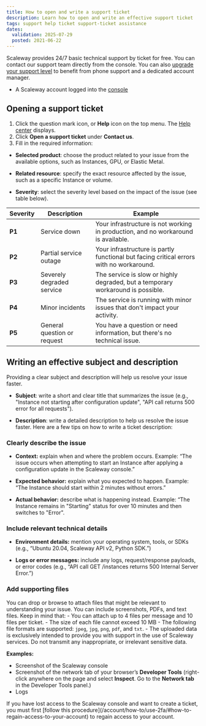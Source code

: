 ```yaml
---
title: How to open and write a support ticket
description: Learn how to open and write an effective support ticket
tags: support help ticket support-ticket assistance
dates:
  validation: 2025-07-29
  posted: 2021-06-22
---
```



Scaleway provides 24/7 basic technical support by ticket for free. You can contact our support team directly from the console. You can also [upgrade your support level](/account/how-to/configure-support-plans/) to benefit from phone support and a dedicated account manager.

<Requirements />

- A Scaleway account logged into the [console](https://console.scaleway.com)

## Opening a support ticket

1. Click the question mark icon, or **Help** icon on the top menu. The [Help center](https://console.scaleway.com/support/tickets) displays.
2. Click **Open a support ticket** under **Contact us**.
3. Fill in the required information:

- **Selected product**: choose the product related to your issue from the available options, such as Instances, GPU, or Elastic Metal.

- **Related resource**: specify the exact resource affected by the issue, such as a specific Instance or volume.

- **Severity**: select the severity level based on the impact of the issue (see table below).

| **Severity** | **Description**              | **Example**                                                                             |
|--------------|------------------------------|-----------------------------------------------------------------------------------------|
| **P1**       | Service down                 | Your infrastructure is not working in production, and no workaround is available.       |
| **P2**       | Partial service outage       | Your infrastructure is partly functional but facing critical errors with no workaround. |
| **P3**       | Severely degraded service    | The service is slow or highly degraded, but a temporary workaround is possible.         |
| **P4**       | Minor incidents              | The service is running with minor issues that don't impact your activity.               |
| **P5**       | General question or request  | You have a question or need information, but there's no technical issue.                |

## Writing an effective subject and description

Providing a clear subject and description will help us resolve your issue faster.

- **Subject**: write a short and clear title that summarizes the issue (e.g., "Instance not starting after configuration update", "API call returns 500 error for all requests").

- **Description**: write a detailed description to help us resolve the issue faster. Here are a few tips on how to write a ticket description:

### Clearly describe the issue
- **Context:** explain when and where the problem occurs.
Example: “The issue occurs when attempting to start an Instance after applying a configuration update in the Scaleway console.”

- **Expected behavior:** explain what you expected to happen.
Example: “The Instance should start within 2 minutes without errors.”

- **Actual behavior:** describe what is happening instead.
Example: “The Instance remains in "Starting" status for over 10 minutes and then switches to "Error".

### Include relevant technical details

- **Environment details:** mention your operating system, tools, or SDKs (e.g., “Ubuntu 20.04, Scaleway API v2, Python SDK.”)

- **Logs or error messages:** include any logs, request/response payloads, or error codes (e.g., “API call GET /instances returns 500 Internal Server Error.”)

### Add supporting files

You can drop or browse to attach files that might be relevant to understanding your issue. You can include screenshots, PDFs, and text files.
  <Message type="important">
    Keep in mind that:
      - You can attach up to 4 files per message and 10 files per ticket.
      - The size of each file cannot exceed 10 MB
      - The following file formats are supported: `jpeg`, `jpg`, `png`, `pdf`, and `txt`.
      - The uploaded data is exclusively intended to provide you with support in the use of Scaleway services. Do not transmit any inappropriate, or irrelevant sensitive data.
  </Message>

**Examples:**
- Screenshot of the Scaleway console
- Screenshot of the network tab of your browser’s **Developer Tools** (right-click anywhere on the page and select **Inspect**. Go to the **Network tab** in the Developer Tools panel.)
- Logs

<Message type="important">
  If you have lost access to the Scaleway console and want to create a ticket, you must first [follow this procedure](/account/how-to/use-2fa/#how-to-regain-access-to-your-account) to regain access to your account.
</Message>